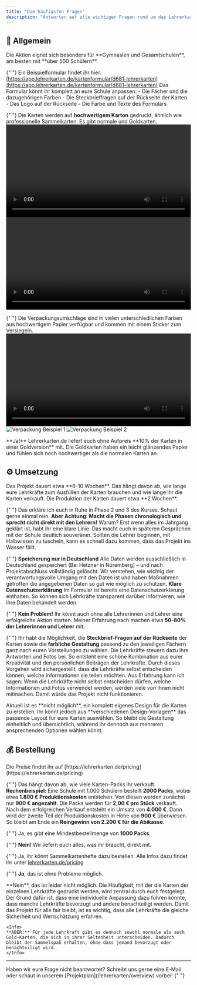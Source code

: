 ```yaml
---
title: "Die häufigsten Fragen"
description: "Antworten auf alle wichtigen Fragen rund um das Lehrerkarten.de Projekt"
---
```


## 🏫 Allgemein

<AccordionGroup>
  <Accordion title="Für welche Schulen ist das Projekt geeignet?">
    Die Aktion eignet sich besonders für **Gymnasien und Gesamtschulen**, am besten mit **über 500 Schülern**.
  </Accordion>

{" "}
<Accordion title="Wie sieht das Sammelkartenformular aus?">
  Ein Beispielformular findet ihr hier:
  [https://app.lehrerkarten.de/kartenformular/d681-lehrerkarten](https://app.lehrerkarten.de/kartenformular/d681-lehrerkarten)
  <Note>Das Formular könnt ihr komplett an eure Schule anpassen: - Die Fächer und die dazugehörigen Farben - Die Steckbrieffragen auf der Rückseite der Karten - Das Logo auf der Rückseite - Die Farbe und Texte des Formulars</Note>
</Accordion>

{" "}
<Accordion title="Welche Qualität haben die Karten?">
  Die Karten werden auf **hochwertigem Karton** gedruckt, ähnlich wie
  professionelle Sammelkarten. Es gibt normale und Goldkarten.
  <video controls width="100%">
    <source
      src="https://res.craft.do/user/full/f87f26e3-c0d5-ed25-1ff6-4ecd435fcb17/doc/CCBB84A9-C1A0-4992-8F78-F8B27C75771A/186533c2-f4c9-4ed2-b53a-0d847a2e9e66/aORROQ0nhAX0CDGWG5utKtdc2N14CSsUEKgsD0VQ41Qz/VIDEO-2025-04-18-12-06-42.mp4"
      type="video/mp4"
    />
  </video>
  <video controls width="100%">
    <source
      src="https://res.craft.do/user/full/f87f26e3-c0d5-ed25-1ff6-4ecd435fcb17/doc/CCBB84A9-C1A0-4992-8F78-F8B27C75771A/e910a0c1-46a8-eb77-1d44-73126d7fb95b/tghdBiiX23sg1JG8ymnDJI5Ge4nNMXPyLo1MB9kQFWUz/VIDEO-2025-04-18-12-06-24.mp4"
      type="video/mp4"
    />
  </video>
</Accordion>

{" "}
<Accordion title="Wie sehen die Verpackungen aus?">
  Die Verpackungsumschläge sind in vielen unterschiedlichen Farben aus
  hochwertigem Papier verfügbar und kommen mit einem Sticker zum Versiegeln.
  <video controls width="100%">
    <source
      src="https://res.craft.do/user/full/f87f26e3-c0d5-ed25-1ff6-4ecd435fcb17/doc/CCBB84A9-C1A0-4992-8F78-F8B27C75771A/ef3fef06-923a-9e85-187b-9fd5e5f8cebd/zsETQxjWoG2eXZeMJ26fXPlumhcMAV3emjCIl5rUZaMz/VIDEO-2025-05-07-08-20-47.mov"
      type="video/mov"
    />
  </video>
  ![Verpackung Beispiel
  1](https://res.craft.do/user/full/f87f26e3-c0d5-ed25-1ff6-4ecd435fcb17/doc/CCBB84A9-C1A0-4992-8F78-F8B27C75771A/c9926202-b7a8-2b0e-115f-d658c12a434c/N31vr230VrQOdxHyXavsJNdOGQb1ILzcoUjmTiHf8msz/PHOTO-2025-05-07-08-20-47.jpeg)
  ![Verpackung Beispiel
  2](https://res.craft.do/user/full/f87f26e3-c0d5-ed25-1ff6-4ecd435fcb17/doc/CCBB84A9-C1A0-4992-8F78-F8B27C75771A/8b43153e-9e92-7de3-6d1e-8588a82f03d1/DMgcQ0rwyO4g1ItQmbtYMDJu82Eyl6wxslBPuyPzBI0z/PHOTO-2025-05-07-08-20-57.jpeg)
</Accordion>

  <Accordion title="Gibt es auch Glitzerkarten?">
    **Ja!** Lehrerkarten.de liefert euch ohne Aufpreis **10% der Karten in einer Goldversion** mit. Die Goldkarten haben ein leicht glänzendes Papier und fühlen sich noch hochwertiger als die normalen Karten an.
  </Accordion>
</AccordionGroup>

## ⚙️ Umsetzung

<AccordionGroup>
  <Accordion title="Wie lange dauert das Projekt?">
    Das Projekt dauert etwa **6-10 Wochen**. Das hängt davon ab, wie lange eure Lehrkräfte zum Ausfüllen der Karten brauchen und wie lange ihr die Karten verkauft. Die Produktion der Karten dauert etwa **2 Wochen**.
  </Accordion>

{" "}
<Accordion title="Wie können wir unsere Lehrer überzeugen?">
  Das erkläre ich euch in Ruhe in Phase 2 und 3 des Kurses. Schaut gerne einmal
  rein.
  <Warning>
    **Aber Achtung**: **Macht die Phasen chronologisch und sprecht nicht direkt
    mit den Lehrern!** Warum? Erst wenn alles im Jahrgang geklärt ist, habt ihr
    eine klare Linie. Das macht euch in späteren Gesprächen mit der Schule
    deutlich souveräner. Sollten die Lehrer beginnen, mit Halbwissen zu
    tuscheln, kann es schnell dazu kommen, dass das Projekt ins Wasser fällt.
  </Warning>
</Accordion>

{" "}
<Accordion title="Wie sieht es mit dem Datenschutz aus?">
  <Check>**Speicherung nur in Deutschland**</Check>
  Alle Daten werden ausschließlich in Deutschland gespeichert (Bei Hetzner in Nüremberg)
  – und nach Projektabschluss vollständig gelöscht. Wir verstehen, wie wichtig der
  verantwortungsvolle Umgang mit den Daten ist und haben Maßnahmen getroffen die
  angegebenen Daten so gut wie möglich zu schützen.
  <Check>**Klare Datenschutzerklärung**</Check>
  Im Formular ist bereits eine Datenschutzerklärung enthalten. So können sich Lehrkräfte
  transparent darüber informieren, wie ihre Daten behandelt werden.
</Accordion>

{" "}
<Accordion title="Was passiert, wenn eine Lehrkraft nicht mitmachen möchte?">
  **Kein Problem!** Ihr könnt auch ohne alle Lehrerinnen und Lehrer eine
  erfolgreiche Aktion starten. Meiner Erfahrung nach machen etwa **50-80% der
  Lehrerinnen und Lehrer** mit.
</Accordion>

{" "}
<Accordion title="Können wir selber entscheiden, was auf den Karten steht?">
  Ihr habt die Möglichkeit, die **Steckbrief-Fragen auf der Rückseite** der
  Karten sowie die **farbliche Gestaltung** passend zu den jeweiligen Fächern
  ganz nach euren Vorstellungen zu wählen. Die Lehrkräfte steuern dazu ihre
  Antworten und Fotos bei. So entsteht eine schöne Kombination aus eurer
  Kreativität und den persönlichen Beiträgen der Lehrkräfte.
  <Info>
    Durch dieses Vorgehen wird sichergestellt, dass die Lehrkräfte selbst
    entscheiden können, welche Informationen sie teilen möchten. Aus Erfahrung
    kann ich sagen: Wenn die Lehrkräfte nicht selbst entscheiden dürfen, welche
    Informationen und Fotos verwendet werden, werden viele von ihnen nicht
    mitmachen. Damit würde das Projekt nicht funktionieren.
  </Info>
</Accordion>

  <Accordion title="Können wir die Karten auch komplett selber designen?">
    Aktuell ist es **nicht möglich**, ein komplett eigenes Design für die Karten zu erstellen. Ihr könnt jedoch aus **verschiedenen Design-Vorlagen** das passende Layout für eure Karten auswählen. So bleibt die Gestaltung einheitlich und übersichtlich, während ihr dennoch aus mehreren ansprechenden Optionen wählen könnt.
  </Accordion>
</AccordionGroup>

## 💰 Bestellung

<AccordionGroup>
  <Accordion title="Wie viel kostet das Projekt?">
    Die Preise findet ihr auf [https://lehrerkarten.de/pricing](https://lehrerkarten.de/pricing)
  </Accordion>

{" "}
<Accordion title="Wie viel Gewinn können wir machen?">
  Das hängt davon ab, wie viele Karten-Packs ihr verkauft. **Rechenbeispiel:**
  Eine Schule mit 1.000 Schülern bestellt **2000 Packs**, wobei etwa **1.800 €
  Produktionskosten** entstehen. Von diesen werden zunächst nur **900 €
  angezahlt**. Die Packs werden für **2,00 € pro Stück** verkauft. Nach dem
  erfolgreichen Verkauf entsteht ein Umsatz von **4.000 €**. Dann wird der
  zweite Teil der Produktionskosten in Höhe von **900 €** überwiesen. So bleibt
  am Ende ein **Reingewinn von 2.200 € für die Abikasse**.
</Accordion>

{" "}
<Accordion title="Gibt es eine Mindestbestellmenge?">
  Ja, es gibt eine Mindestbestellmenge von **1000 Packs**.
</Accordion>

{" "}
<Accordion title="Müssen wir das Verpackungsmaterial selbst besorgen?">
  **Nein!** Wir liefern euch alles, was ihr braucht, direkt mit.
</Accordion>

{" "}
<Accordion title="Werden die Sammelkartenhefte mitgesendet?">
  Ja, ihr könnt Sammelkartenhefte dazu bestellen. Alle Infos dazu findet ihr
  unter [lehrerkarten.de/pricing](https://lehrerkarten.de/pricing)
</Accordion>

{" "}
<Accordion title="Können wir nachbestellen?">
  **Ja**, das ist ohne Probleme möglich.
</Accordion>

  <Accordion title="Können wir anpassen welcher Lehrer wie häufig gedruckt wird?">
    **Nein**, das ist leider nicht möglich. Die Häufigkeit, mit der die Karten der einzelnen Lehrkräfte gedruckt werden, wird zentral durch euch festgelegt. Der Grund dafür ist, dass eine individuelle Anpassung dazu führen könnte, dass manche Lehrkräfte bevorzugt und andere benachteiligt werden. Damit das Projekt für alle fair bleibt, ist es wichtig, dass alle Lehrkräfte die gleiche Sicherheit und Wertschätzung erfahren.
    
    <Info>
    **ABER:** Für jede Lehrkraft gibt es dennoch sowohl normale als auch Gold-Karten, die sich in ihrer Seltenheit unterscheiden. Dadurch bleibt der Sammelspaß erhalten, ohne dass jemand bevorzugt oder benachteiligt wird.
    </Info>
  </Accordion>
</AccordionGroup>

---

<Note>
  Haben wir eure Frage nicht beantwortet? Schreibt uns gerne eine E-Mail oder
  schaut in unserem [Projektplan](/lehrerkarten/overview) vorbei!
</Note>{" "}

